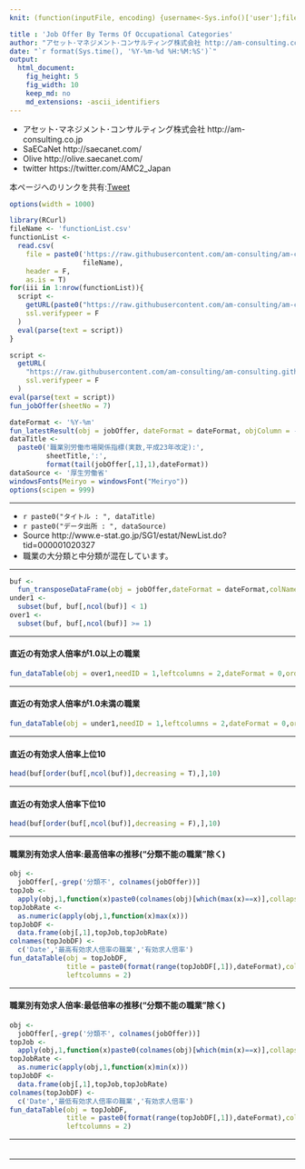 ```yaml
---
knit: (function(inputFile, encoding) {username<-Sys.info()['user'];fileName<-'defaultPath.csv';pathToFile <-paste0('C:/Users/', username,'/Desktop/pathToCSV/');setwd(pathToFile);buf0<-read.csv(fileName,header = F,skip = 0,stringsAsFactor = F,check.names = F,fileEncoding = 'utf-8');timeStamp<-format(Sys.time(),'%Y%m%d%H%M%S');rmarkdown::render(inputFile, encoding = encoding, output_file = paste0('C:/Users/',username,buf0[2,1],'charts/','am-consulting.co.jp-JobOfferByTermsOfOccupationalCategories.html')) })

title : 'Job Offer By Terms Of Occupational Categories'
author: "アセット･マネジメント･コンサルティング株式会社 http://am-consulting.co.jp"
date: "`r format(Sys.time(), '%Y-%m-%d %H:%M:%S')`"
output: 
  html_document:
    fig_height: 5
    fig_width: 10
    keep_md: no
    md_extensions: -ascii_identifiers
---
```

<link href="http://knowledgevault.saecanet.com/components/rmarkdown-html.css" rel="stylesheet">
<style>.main-container {max-width : 1000px;}</style>
<script src="http://knowledgevault.saecanet.com/components/JavascriptCode.js"></script>

- アセット･マネジメント･コンサルティング株式会社 http://am-consulting.co.jp
- SaECaNet http://saecanet.com/
- Olive http://olive.saecanet.com/
- twitter https://twitter.com/AMC2_Japan

本ページへのリンクを共有:<a href="https://twitter.com/share" class="twitter-share-button" data-via="AMC2_Japan" data-size="large">Tweet</a> <script>!function(d,s,id){var js,fjs=d.getElementsByTagName(s)[0],p=/^http:/.test(d.location)?'http':'https';if(!d.getElementById(id)){js=d.createElement(s);js.id=id;js.src=p+'://platform.twitter.com/widgets.js';fjs.parentNode.insertBefore(js,fjs);}}(document, 'script', 'twitter-wjs');</script>

```r
options(width = 1000)
```

```r
library(RCurl)
fileName <- 'functionList.csv'
functionList <-
  read.csv(
    file = paste0('https://raw.githubusercontent.com/am-consulting/am-consulting.github.io/master/csv/',
                  fileName),
    header = F,
    as.is = T)
for(iii in 1:nrow(functionList)){
  script <- 
    getURL(paste0("https://raw.githubusercontent.com/am-consulting/am-consulting.github.io/master/", functionList[iii,1]),
    ssl.verifypeer = F
  )
  eval(parse(text = script))
}
```

```r
script <-
  getURL(
    "https://raw.githubusercontent.com/am-consulting/am-consulting.github.io/master/importJobOfferByTermsOfOccupationalCategories.r",
    ssl.verifypeer = F
  )
eval(parse(text = script))
fun_jobOffer(sheetNo = 7)
```

```r
dateFormat <- '%Y-%m'
fun_latestResult(obj = jobOffer, dateFormat = dateFormat, objColumn = -1)
dataTitle <- 
  paste0('職業別労働市場関係指標(実数,平成23年改定):', 
         sheetTitle,':',
         format(tail(jobOffer[,1],1),dateFormat))
dataSource <- '厚生労働省'
windowsFonts(Meiryo = windowsFont("Meiryo"))
options(scipen = 999)
```

***

- `r paste0("タイトル : ", dataTitle)`
- `r paste0("データ出所 : ", dataSource)`
- Source http://www.e-stat.go.jp/SG1/estat/NewList.do?tid=000001020327
- 職業の大分類と中分類が混在しています。

***

```r
buf <-
  fun_transposeDataFrame(obj = jobOffer,dateFormat = dateFormat,colName = '職業')
under1 <-
  subset(buf, buf[,ncol(buf)] < 1)
over1 <-
  subset(buf, buf[,ncol(buf)] >= 1)
```

***
#### 直近の有効求人倍率が1.0以上の職業

```r
fun_dataTable(obj = over1,needID = 1,leftcolumns = 2,dateFormat = 0,orderDirection = 'asc')
```

***
#### 直近の有効求人倍率が1.0未満の職業

```r
fun_dataTable(obj = under1,needID = 1,leftcolumns = 2,dateFormat = 0,orderDirection = 'asc')
```

***
#### 直近の有効求人倍率上位10

```r
head(buf[order(buf[,ncol(buf)],decreasing = T),],10)
```

***
#### 直近の有効求人倍率下位10

```r
head(buf[order(buf[,ncol(buf)],decreasing = F),],10)
```

***
#### 職業別有効求人倍率:最高倍率の推移("分類不能の職業"除く)

```r
obj <-
  jobOffer[,-grep('分類不', colnames(jobOffer))]
topJob <-
  apply(obj,1,function(x)paste0(colnames(obj)[which(max(x)==x)],collapse = ' , '))
topJobRate <- 
  as.numeric(apply(obj,1,function(x)max(x)))
topJobDF <- 
  data.frame(obj[,1],topJob,topJobRate)
colnames(topJobDF) <- 
  c('Date','最高有効求人倍率の職業','有効求人倍率')
fun_dataTable(obj = topJobDF,
              title = paste0(format(range(topJobDF[,1]),dateFormat),collapse = '~'),
              leftcolumns = 2)
```

***
#### 職業別有効求人倍率:最低倍率の推移("分類不能の職業"除く)

```r
obj <-
  jobOffer[,-grep('分類不', colnames(jobOffer))]
topJob <-
  apply(obj,1,function(x)paste0(colnames(obj)[which(min(x)==x)],collapse = ' , '))
topJobRate <- 
  as.numeric(apply(obj,1,function(x)min(x)))
topJobDF <- 
  data.frame(obj[,1],topJob,topJobRate)
colnames(topJobDF) <- 
  c('Date','最低有効求人倍率の職業','有効求人倍率')
fun_dataTable(obj = topJobDF,
              title = paste0(format(range(topJobDF[,1]),dateFormat),collapse = '~'),
              leftcolumns = 2)
```

***
#### 

```r
```

***

<script>MakeNegative();</script>
<script>
  (function(i,s,o,g,r,a,m){i['GoogleAnalyticsObject']=r;i[r]=i[r]||function(){
  (i[r].q=i[r].q||[]).push(arguments)},i[r].l=1*new Date();a=s.createElement(o),
  m=s.getElementsByTagName(o)[0];a.async=1;a.src=g;m.parentNode.insertBefore(a,m)
  })(window,document,'script','https://www.google-analytics.com/analytics.js','ga');

  ga('create', 'UA-3077339-5', 'auto');
  ga('send', 'pageview');

</script>
